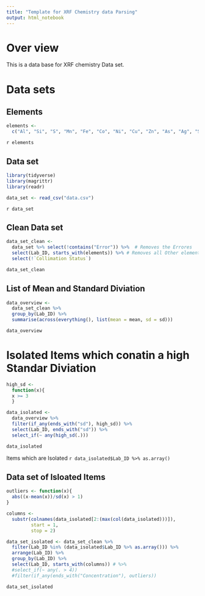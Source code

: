 ```yaml
---
title: "Template for XRF Chemistry data Parsing"
output: html_notebook
---
```


# Over view

This is a data base for XRF chemistry Data set.

# Data sets

## Elements

```r
elements <-
  c("Al", "Si", "S", "Mn", "Fe", "Co", "Ni", "Cu", "Zn", "As", "Ag", "Sn", "Sb", "Au", "Pb", "Bi")
```

`r elements`

## Data set

```r
library(tidyverse)
library(magrittr)
library(readr)

data_set <- read_csv("data.csv")

```
`r data_set`

## Clean Data set

```r
data_set_clean <- 
  data_set %>% select(!contains("Error")) %>%  # Removes the Errores
  select(Lab_ID, starts_with(elements)) %>% # Removes all Other elements
  select(!`Collimation Status`)

data_set_clean
```

## List of Mean and Standard Diviation

```r
data_overview <- 
  data_set_clean %>%
  group_by(Lab_ID) %>% 
  summarise(across(everything(), list(mean = mean, sd = sd)))

data_overview
```

# Isolated Items which conatin a high Standar Diviation

```r
high_sd <- 
  function(x){
  x >= 3
  }

data_isolated <-
  data_overview %>% 
  filter(if_any(ends_with("sd"), high_sd)) %>% 
  select(Lab_ID, ends_with("sd")) %>% 
  select_if(~ any(high_sd(.)))

data_isolated
```

Items which are Isolated `r data_isolated$Lab_ID %>% as.array()`

## Data set of Isloated Items

```r

outliers <- function(x){
  abs((x-mean(x))/sd(x) > 1)
}

columns <-
  substr(colnames(data_isolated[2:(max(col(data_isolated)))]),
         start = 1,
         stop = 2)

data_set_isolated <- data_set_clean %>% 
  filter(Lab_ID %in% (data_isolated$Lab_ID %>% as.array())) %>% 
  arrange(Lab_ID) %>% 
  group_by(Lab_ID) %>% 
  select(Lab_ID, starts_with(columns)) # %>% 
  #select_if(~ any(. > 4))
  #filter(if_any(ends_with("Concentration"), outliers))

data_set_isolated
```
